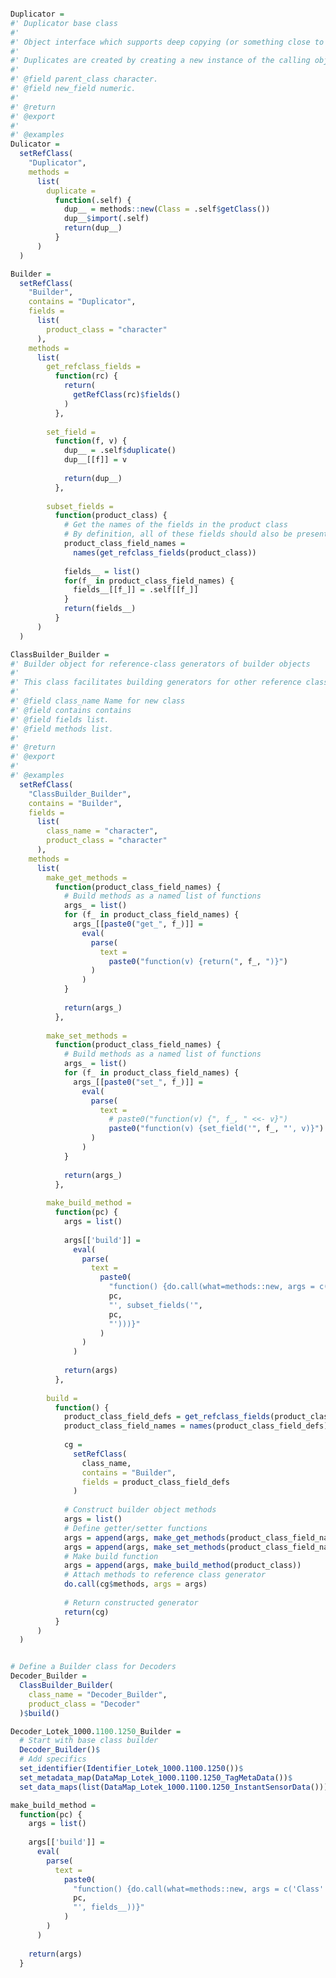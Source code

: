 ```r

```




```r
Duplicator = 
#' Duplicator base class
#' 
#' Object interface which supports deep copying (or something close to it). Implements the 'duplicate' method, which returns a deep copy of the calling object instance.
#' 
#' Duplicates are created by creating a new instance of the calling object and populating all fields with the fields of the calling object. If a field on the calling instance is a complex object (i.e. not a basic type, e.g. numeric, character, etc), then the complex object must also be a Duplicator object (or child class). If not, the duplicated object will contain a reference to the field of the original object, not a true copy. 
#' 
#' @field parent_class character. 
#' @field new_field numeric. 
#'
#' @return
#' @export
#'
#' @examples
Dulicator = 
  setRefClass(
    "Duplicator",
    methods = 
      list(
        duplicate = 
          function(.self) {
            dup__ = methods::new(Class = .self$getClass())
            dup__$import(.self)
            return(dup__)
          }
      )
  )

Builder = 
  setRefClass( 
    "Builder",
    contains = "Duplicator",
    fields = 
      list(
        product_class = "character"
      ),
    methods = 
      list(
        get_refclass_fields = 
          function(rc) {
            return(
              getRefClass(rc)$fields()
            )
          },
        
        set_field = 
          function(f, v) {
            dup__ = .self$duplicate()
            dup__[[f]] = v
            
            return(dup__)
          },
        
        subset_fields = 
          function(product_class) {
            # Get the names of the fields in the product class
            # By definition, all of these fields should also be present in this class
            product_class_field_names = 
              names(get_refclass_fields(product_class))
            
            fields__ = list()
            for(f_ in product_class_field_names) {
              fields__[[f_]] = .self[[f_]]
            }
            return(fields__)
          }
      )
  )

ClassBuilder_Builder = 
#' Builder object for reference-class generators of builder objects 
#'
#' This class facilitates building generators for other reference classes that follow the builder pattern, and automatically populates the new object with getter/setter methods. All generators produced by this object will build objects that are children of the `Builder` class.
#'
#' @field class_name Name for new class 
#' @field contains contains
#' @field fields list. 
#' @field methods list. 
#'
#' @return
#' @export
#'
#' @examples
  setRefClass(
    "ClassBuilder_Builder",
    contains = "Builder",
    fields = 
      list(
        class_name = "character",
        product_class = "character"
      ),
    methods = 
      list(
        make_get_methods = 
          function(product_class_field_names) {
            # Build methods as a named list of functions
            args_ = list()
            for (f_ in product_class_field_names) {
              args_[[paste0("get_", f_)]] = 
                eval(
                  parse(
                    text = 
                      paste0("function(v) {return(", f_, ")}")
                  )
                )
            }
            
            return(args_)
          },
        
        make_set_methods = 
          function(product_class_field_names) {
            # Build methods as a named list of functions
            args_ = list()
            for (f_ in product_class_field_names) {
              args_[[paste0("set_", f_)]] = 
                eval(
                  parse(
                    text = 
                      # paste0("function(v) {", f_, " <<- v}")
                      paste0("function(v) {set_field('", f_, "', v)}")
                  )
                )
            }
            
            return(args_)
          },
        
        make_build_method = 
          function(pc) {
            args = list()
            
            args[['build']] = 
              eval(
                parse(
                  text =
                    paste0(
                      "function() {do.call(what=methods::new, args = c('Class' = '", 
                      pc, 
                      "', subset_fields('", 
                      pc, 
                      "')))}"
                    )
                )
              )
            
            return(args)
          },
        
        build = 
          function() {
            product_class_field_defs = get_refclass_fields(product_class)
            product_class_field_names = names(product_class_field_defs)
            
            cg = 
              setRefClass(
                class_name,
                contains = "Builder",
                fields = product_class_field_defs
              )
            
            # Construct builder object methods
            args = list()
            # Define getter/setter functions
            args = append(args, make_get_methods(product_class_field_names))
            args = append(args, make_set_methods(product_class_field_names))
            # Make build function
            args = append(args, make_build_method(product_class))
            # Attach methods to reference class generator
            do.call(cg$methods, args = args)
            
            # Return constructed generator
            return(cg)
          }
      )
  )


# Define a Builder class for Decoders
Decoder_Builder = 
  ClassBuilder_Builder(
    class_name = "Decoder_Builder",
    product_class = "Decoder"
  )$build()
```

```r
Decoder_Lotek_1000.1100.1250_Builder = 
  # Start with base class builder
  Decoder_Builder()$
  # Add specifics
  set_identifier(Identifier_Lotek_1000.1100.1250())$
  set_metadata_map(DataMap_Lotek_1000.1100.1250_TagMetaData())$
  set_data_maps(list(DataMap_Lotek_1000.1100.1250_InstantSensorData()))
```

```r
make_build_method = 
  function(pc) {
    args = list()
    
    args[['build']] = 
      eval(
        parse(
          text =
            paste0(
              "function() {do.call(what=methods::new, args = c('Class' = '", 
              pc, 
              "', fields__))}"
            )
        )
      )
    
    return(args)
  }
```


















































